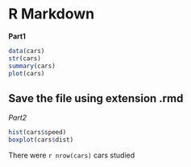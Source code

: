 # R Markdown 

**Part1**
```r
data(cars)
str(cars)
summary(cars)
plot(cars)
```
## Save the file using extension .rmd 

*Part2*
```r
hist(cars$speed)
boxplot(cars$dist)
```
There were `r nrow(cars)` cars studied